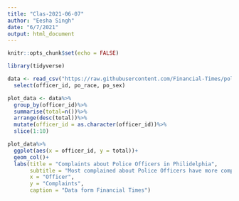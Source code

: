 ```yaml
---
title: "Clas-2021-06-07"
author: "Eesha Singh"
date: "6/7/2021"
output: html_document
---
```


```r
knitr::opts_chunk$set(echo = FALSE)

library(tidyverse)
```



```r

data <- read_csv("https://raw.githubusercontent.com/Financial-Times/police-misconduct-complaints-analysis/main/output/philly_clean.csv")%>%
  select(officer_id, po_race, po_sex)

```

```r
plot_data <- data%>%
  group_by(officer_id)%>%
  summarise(total=n())%>%
  arrange(desc(total))%>%
  mutate(officer_id = as.character(officer_id))%>%
  slice(1:10)
```

```r
plot_data%>%
  ggplot(aes(x = officer_id, y = total))+
  geom_col()+
  labs(title = "Complaints about Police Officers in Philidelphia",
       subtitle = "Most complained about Police Officers have more complaints than the average officer",
       x = "Officer",
       y = "Complaints",
       caption = "Data form Financial Times")
```

